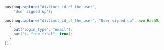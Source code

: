 
<Intro />

```java
posthog.capture("distinct_id_of_the_user", 
    "User signed up");
```

<NamingTip />

<SettingProperties />

```java
posthog.capture("distinct_id_of_the_user", "User signed up", new HashMap<String, Object>() {
  {
    put("login_type", "email");
    put("is_free_trial", true);
  }
});
```